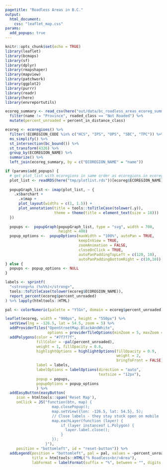 ```yaml
---
pagetitle: "Roadless Areas in B.C."
output:
  html_document:
    css: "leaflet_map.css"
params:
  add_popups: true
---
```

<!-- 
Copyright 2018 Province of British Columbia

Licensed under the Apache License, Version 2.0 (the "License");
you may not use this file except in compliance with the License.
You may obtain a copy of the License at

http://www.apache.org/licenses/LICENSE-2.0

Unless required by applicable law or agreed to in writing, software distributed under the License is distributed on  "AS IS" BASIS,
WITHOUT WARRANTIES OR CONDITIONS OF ANY KIND, either express or implied.
See the License for the specific language governing permissions and limitations under the License.
-->

<!-- 
To speed up development of appearance of the map, change `add_popups` paremeter 
in the yaml header to `false` so that popups aren't rendered (which takes a long time) 
-->

```r
knitr::opts_chunk$set(echo = TRUE)
library(leaflet)
library(bcmaps)
library(sf)
library(dplyr)
library(rmapshaper)
library(mapview)
library(patchwork)
library(ggplot2)
library(purrr)
library(readr)
library(here)
library(envreportutils)

ecoreg_summary <- read_csv(here("out/data/bc_roadless_areas_ecoreg_summary.csv")) %>% 
  filter(name != "Province", roaded_class == "Not Roaded") %>% 
  mutate(percent_unroaded = percent_in_distance_class)

ecoreg <- ecoregions() %>% 
  filter(!ECOREGION_CODE %in% c("HCS", "IPS", "OPS", "SBC", "TPC")) %>% 
  ms_simplify() %>% 
  st_intersection(bc_bound()) %>% 
  st_transform(4326) %>% 
  group_by(ECOREGION_NAME) %>% 
  summarize() %>% 
  left_join(ecoreg_summary, by = c("ECOREGION_NAME" = "name"))

if (params$add_popups) {
  # get plot_list with ecoregions in same order as ecoregions in ecoreg
  plot_list <- readRDS(here("tmp/plotlist.rds"))[ecoreg$ECOREGION_NAME]
  
  popupGraph_list <- imap(plot_list, ~ {
    .x$barchart + 
      .x$map +
      plot_layout(widths = c(1, 1.5)) +
      plot_annotation(title = tools::toTitleCase(tolower(.y)),
                      theme = theme(title = element_text(size = 18)))
  })
  
  popups <-  popupGraph(popupGraph_list, type = "svg", width = 700,
                        height = 400)
  popup_options <-  popupOptions(maxWidth = "100%", autoPan = TRUE,
                                 keepInView = TRUE,
                                 zoomAnimation = FALSE,
                                 closeOnClick = TRUE,
                                 autoPanPaddingTopLeft = c(120, 10),
                                 autoPanPaddingBottomRight = c(10,10))
} else {
  popups <- popup_options <- NULL
}
```


```r
labels <- sprintf(
  "<strong>%s (%s%%)</strong>",
  tools::toTitleCase(tolower(ecoreg$ECOREGION_NAME)), 
  report_percent(ecoreg$percent_unroaded)
) %>% lapply(htmltools::HTML)

pal <- colorNumeric(palette = "YlGn", domain = ecoreg$percent_unroaded)
```

```r
leaflet(ecoreg, width = "900px", height = "550px") %>% 
  setView(lng = -126.5, lat = 54.5, zoom = 5) %>% 
  addProviderTiles("OpenStreetMap.BlackAndWhite", 
                   options = providerTileOptions(minZoom = 5, maxZoom = 10)) %>% 
  addPolygons(color = "#7f7f7f",
              fillColor = ~pal(percent_unroaded),
              weight = 1, fillOpacity = 0.6,
              highlightOptions = highlightOptions(fillOpacity = 0.9,
                                                  weight = 2,
                                                  bringToFront = FALSE), 
              label = labels,
              labelOptions = labelOptions(direction = "auto", 
                                          textsize = "12px"), 
              popup = popups, 
              popupOptions = popup_options
              ) %>% 
  addEasyButton(easyButton(
     icon = htmltools::span('Reset Map'),
     onClick = JS("function(btn, map) { 
                     map.closePopup();
                     map.setView({lon: -126.5, lat: 54.5}, 5);
                     // Close labels - they stay stuck open on mobile
                     map.eachLayer(function (layer) {
                         if (layer instanceof L.Polygon) {
                           layer.label.close();
                         }
                     });
                  }"), 
     position = "bottomleft", id = "reset-button")) %>% 
  addLegend(position = "bottomleft", pal = pal, values = ~percent_unroaded, 
            title = htmltools::HTML("% Roadless<br/>Area"), 
            labFormat = labelFormat(suffix = "%", between = "", digits = 0))
```
